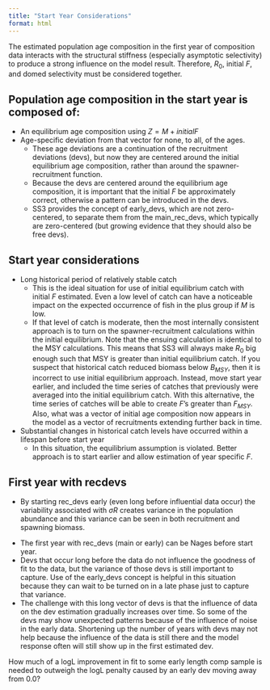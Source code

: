 ```yaml
---
title: "Start Year Considerations"
format: html
---
```


The estimated population age composition in the first year of composition data interacts with the structural stiffness (especially asymptotic selectivity) to produce a strong influence on the model result. Therefore, $R_{0}$, initial $F$, and domed selectivity must be considered together.

## Population age composition in the start year is composed of:
  - An equilibrium age composition using $Z = M + initial F$
  - Age-specific deviation from that vector for none, to all, of the ages.
    - These age deviations are a continuation of the recruitment deviations (devs), but now they are centered around the initial equilibrium age composition, rather than around the spawner-recruitment function.
    - Because the devs are centered around the equilibrium age composition, it is important that the initial $F$ be approximately correct, otherwise a pattern can be introduced in the devs.
    - SS3 provides the concept of early_devs, which are not zero-centered, to separate them from the main_rec_devs, which typically are zero-centered (but growing evidence that they should also be free devs).

<!-- **[Need a picture here]** -->

## Start year considerations

  - Long historical period of relatively stable catch
    - This is the ideal situation for use of initial equilibrium catch with initial $F$ estimated. Even a low level of catch can have a noticeable impact on the expected occurrence of fish in the plus group if $M$ is low.
    - If that level of catch is moderate, then the most internally consistent approach is to turn on the spawner-recruitment calculations within the initial equilibrium. Note that the ensuing calculation is identical to the MSY calculations. This means that SS3 will always make $R_{0}$ big enough such that MSY is greater than initial equilibrium catch. If you suspect that historical catch reduced biomass below $B_{MSY}$, then it is incorrect to use initial equilibrium approach. Instead, move start year earlier, and included the time series of catches that previously were averaged into the initial equilibrium catch. With this alternative, the time series of catches will be able to create $F$’s greater than $F_{MSY}$. Also, what was a vector of initial age composition now appears in the model as a vector of recruitments extending further back in time.
  - Substantial changes in historical catch levels have occurred within a lifespan before start year
    - In this situation, the equilibrium assumption is violated. Better approach is to start earlier and allow estimation of year specific $F$.


## First year with recdevs
  - By starting rec_devs early (even long before influential data occur) the variability associated with $\sigma R$ creates variance in the population abundance and this variance can be seen in both recruitment and spawning biomass.
  
<!-- **[Need picture here]** -->

  - The first year with rec_devs (main or early) can be Nages before start year.
  - Devs that occur long before the data do not influence the goodness of fit to the data, but the variance of those devs is still important to capture. Use of the early_devs concept is helpful in this situation because they can wait to be turned on in a late phase just to capture that variance.
  - The challenge with this long vector of devs is that the influence of data on the dev estimation gradually increases over time. So some of the devs may show unexpected patterns because of the influence of noise in the early data. Shortening up the number of years with devs may not help because the influence of the data is still there and the model response often will still show up in the first estimated dev.

::: {.callout-tip title="Think of it as"}
How much of a logL improvement in fit to some early length comp sample is needed to outweigh the logL penalty caused by an early dev moving away from 0.0?
:::

